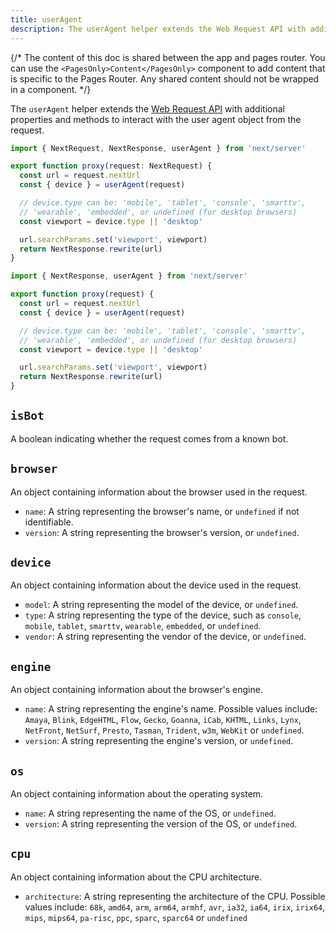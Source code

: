 ```yaml
---
title: userAgent
description: The userAgent helper extends the Web Request API with additional properties and methods to interact with the user agent object from the request.
---
```


{/* The content of this doc is shared between the app and pages router. You can use the `<PagesOnly>Content</PagesOnly>` component to add content that is specific to the Pages Router. Any shared content should not be wrapped in a component. */}

The `userAgent` helper extends the [Web Request API](https://developer.mozilla.org/docs/Web/API/Request) with additional properties and methods to interact with the user agent object from the request.

```ts filename="proxy.ts" switcher
import { NextRequest, NextResponse, userAgent } from 'next/server'

export function proxy(request: NextRequest) {
  const url = request.nextUrl
  const { device } = userAgent(request)

  // device.type can be: 'mobile', 'tablet', 'console', 'smarttv',
  // 'wearable', 'embedded', or undefined (for desktop browsers)
  const viewport = device.type || 'desktop'

  url.searchParams.set('viewport', viewport)
  return NextResponse.rewrite(url)
}
```

```js filename="proxy.js" switcher
import { NextResponse, userAgent } from 'next/server'

export function proxy(request) {
  const url = request.nextUrl
  const { device } = userAgent(request)

  // device.type can be: 'mobile', 'tablet', 'console', 'smarttv',
  // 'wearable', 'embedded', or undefined (for desktop browsers)
  const viewport = device.type || 'desktop'

  url.searchParams.set('viewport', viewport)
  return NextResponse.rewrite(url)
}
```

## `isBot`

A boolean indicating whether the request comes from a known bot.

## `browser`

An object containing information about the browser used in the request.

- `name`: A string representing the browser's name, or `undefined` if not identifiable.
- `version`: A string representing the browser's version, or `undefined`.

## `device`

An object containing information about the device used in the request.

- `model`: A string representing the model of the device, or `undefined`.
- `type`: A string representing the type of the device, such as `console`, `mobile`, `tablet`, `smarttv`, `wearable`, `embedded`, or `undefined`.
- `vendor`: A string representing the vendor of the device, or `undefined`.

## `engine`

An object containing information about the browser's engine.

- `name`: A string representing the engine's name. Possible values include: `Amaya`, `Blink`, `EdgeHTML`, `Flow`, `Gecko`, `Goanna`, `iCab`, `KHTML`, `Links`, `Lynx`, `NetFront`, `NetSurf`, `Presto`, `Tasman`, `Trident`, `w3m`, `WebKit` or `undefined`.
- `version`: A string representing the engine's version, or `undefined`.

## `os`

An object containing information about the operating system.

- `name`: A string representing the name of the OS, or `undefined`.
- `version`: A string representing the version of the OS, or `undefined`.

## `cpu`

An object containing information about the CPU architecture.

- `architecture`: A string representing the architecture of the CPU. Possible values include: `68k`, `amd64`, `arm`, `arm64`, `armhf`, `avr`, `ia32`, `ia64`, `irix`, `irix64`, `mips`, `mips64`, `pa-risc`, `ppc`, `sparc`, `sparc64` or `undefined`
